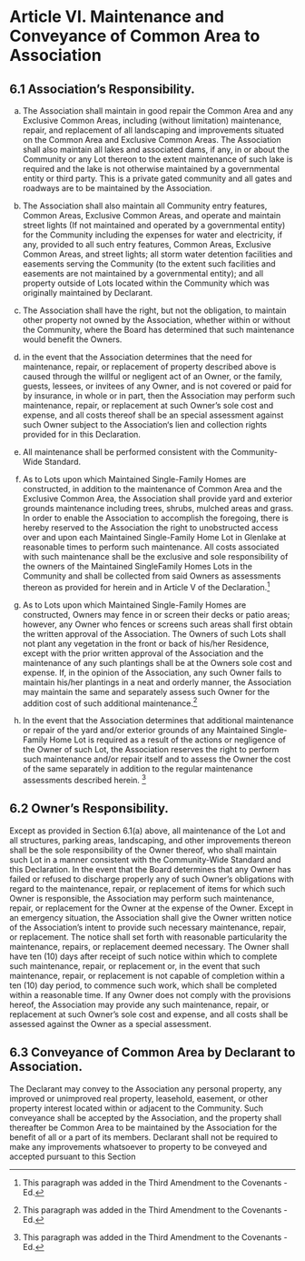 # Article VI. Maintenance and Conveyance of Common Area to Association

## 6.1 Association's Responsibility.
a. The Association shall maintain in good repair the Common Area and any Exclusive Common Areas, including (without limitation) maintenance, repair, and replacement of all landscaping and improvements situated on the Common Area and Exclusive Common Areas. The Association shall also maintain all lakes and associated dams, if any, in or about the Community or any Lot thereon to the extent maintenance of such lake is required and the lake is not otherwise maintained by a governmental entity or third party. This is a private gated community and all gates and roadways are to be maintained by the Association. 

a. The Association shall also maintain all Community entry features, Common Areas, Exclusive Common Areas, and operate and maintain street lights (If not maintained and operated by a governmental entity) for the Community including the expenses for water and electricity, if any, provided to all such entry features, Common Areas, Exclusive Common Areas, and street lights; all storm water detention facilities and easements serving the Community (to the extent such facilities and easements are not maintained by a governmental entity); and all property outside of Lots located within the Community which was originally maintained by Declarant.

a. The Association shall have the right, but not the obligation, to maintain other property not owned by the Association, whether within or without the Community, where the Board has determined that such maintenance would benefit the Owners.
a. in the event that the Association determines that the need for maintenance, repair, or replacement of property described above is caused through the willful or negligent act of an Owner, or the family, guests, lessees, or invitees of any Owner, and is not covered or paid for by insurance, in whole or in part, then the Association may perform such maintenance, repair, or replacement at such Owner's sole cost and expense, and all costs thereof shall be an special assessment against such Owner subject to the Association‘s lien and collection rights provided for in this Declaration.

a. All maintenance shall be performed consistent with the Community-Wide Standard.

a. As to Lots upon which Maintained Single-Family Homes are constructed, in addition to the maintenance of Common Area and the Exclusive Common Area, the Association shall provide yard and exterior grounds maintenance including trees, shrubs, mulched areas and grass. In order to enable the Association to accomplish the foregoing, there is hereby reserved to the Association the right to unobstructed access over and upon each Maintained Single-Family Home Lot in Glenlake at reasonable times to perform such maintenance. All costs associated with such maintenance shall be the exclusive and sole responsibility of the owners of the Maintained SingleFamily Homes Lots in the Community and shall be collected from said Owners as assessments thereon as provided for herein and in Article V of the Declaration.^[This paragraph was added in the Third Amendment to the Covenants - Ed.]

a. As to Lots upon which Maintained Single-Family Homes are constructed, Owners may fence in or screen their decks or patio areas; however, any Owner who fences or screens such areas shall first obtain the written approval of the Association. The Owners of such Lots shall not plant any vegetation in the front or back of his/her Residence, except with the prior written approval of the Association and the maintenance of any such plantings shall be at the Owners sole cost and expense. If, in the opinion of the Association, any such Owner fails to maintain his/her plantings in a neat and orderly manner, the Association may maintain the same and separately assess such Owner for the addition cost of such additional maintenance.^[This paragraph was added in the Third Amendment to the Covenants - Ed.]

a. In the event that the Association determines that additional maintenance or repair of the yard and/or exterior grounds of any Maintained Single-Family Home Lot is required as a result of the actions or negligence of the Owner of such Lot, the Association reserves the right to perform such maintenance and/or repair itself and to assess the Owner the cost of the same separately in addition to the regular maintenance assessments described herein. ^[This paragraph was added in the Third Amendment to the Covenants - Ed.]

## 6.2 Owner's Responsibility.
Except as provided in Section 6.1(a) above, all maintenance of the Lot and all structures, parking areas, landscaping, and other improvements thereon shall be the sole responsibility of the Owner thereof, who shall maintain such Lot in a manner consistent with the Community-Wide Standard and this Declaration. In the event that the Board determines that any Owner has failed or refused to discharge properly any of such Owner's obligations with regard to the maintenance, repair, or replacement of items for which such Owner is responsible, the Association may perform such maintenance, repair, or replacement for the Owner at the expense of the Owner. Except in an emergency situation, the Association shall give the Owner written notice of the Association's intent to provide such necessary maintenance, repair, or replacement. The notice shall set forth with reasonable particularity the maintenance, repairs, or replacement deemed necessary. The Owner shall have ten (10) days after receipt of such notice within which to complete such maintenance, repair, or replacement or, in the event that such maintenance, repair, or replacement is not capable of completion within a ten (10) day period, to commence such work, which shall be completed within a reasonable time. If any Owner does not comply with the provisions hereof, the Association may provide any such maintenance, repair, or replacement at such Owner's sole cost and expense, and all costs shall be assessed against the Owner as a special assessment.

## 6.3 Conveyance of Common Area by Declarant to Association.
The Declarant may convey to the Association any personal property, any improved or unimproved real property, leasehold, easement, or other property interest located within or adjacent to the Community. Such conveyance shall be accepted by the Association, and the property shall thereafter be Common Area to be maintained by the Association for the benefit of all or a part of its members. Declarant shall not be required to make any improvements whatsoever to property to be conveyed and accepted pursuant to this Section 
